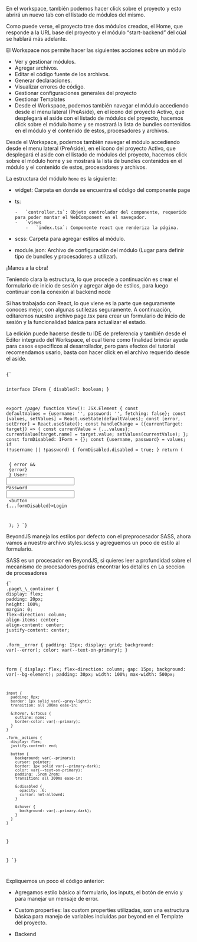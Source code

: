 
<DocHeader pretitle="Tutorial" title="Primer módulo" />

En el workspace, también podemos hacer click sobre el proyecto y esto abrirá un nuevo tab con el listado de módulos del mismo.

Como puede verse, el proyecto trae dos módulos creados, el Home, que responde a la URL base del proyecto y el módulo “start-backend” del cúal se hablará más adelante.

El Workspace nos permite hacer las siguientes acciones sobre un módulo

-   Ver y gestionar módulos.
-   Agregar archivos.
-   Editar el código fuente de los archivos.
-   Generar declaraciones.
-   Visualizar errores de código.
-   Gestionar configuraciones generales del proyecto
-   Gestionar Templates
-   Desde el Workspace, podemos también navegar el módulo accediendo desde el menu lateral (PreAside), en el icono del proyecto Activo, que desplegará el aside con el listado de módulos del proyecto, hacemos click sobre el módulo home y se mostrará la lista de bundles contenidos en el módulo y el contenido de estos, procesadores y archivos.

Desde el Workspace, podemos también navegar el módulo accediendo desde el menu lateral (PreAside), en el icono del proyecto Activo, que desplegará el aside con el listado de módulos del proyecto, hacemos click sobre el módulo home y se mostrará la lista de bundles contenidos en el módulo y el contenido de estos, procesadores y archivos.

La estructura del módulo `home` es la siguiente:

-   widget: Carpeta en donde se encuentra el código del componente page
-   ts:

        -   `controller.ts`: Objeto controlador del componente, requerido para poder montar el WebComponent en el navegador.
        -   `views
            -   `index.tsx`: Componente react que renderiza la página.

-   scss: Carpeta para agregar estilos al módulo.

-   module.json: Archivo de configuración del módulo (Lugar para definir tipo de bundles y procesadores a utilizar).

¡Manos a la obra!

Teniendo clara la estructura, lo que procede a continuación es crear el formulario de inicio de sesión y agregar algo de estilos, para luego continuar con la conexión al backend node

<Title>Creación del Formulario</Title>

Si has trabajado con React, lo que viene es la parte que seguramente conoces mejor, con algunas sutilezas seguramente. A continuación, editaremos nuestro archivo page.tsx para crear un formulario de inicio de sesión y la funcionalidad básica para actualizar el estado.

La edición puede hacerse desde tu IDE de preferencia y también desde el Editor integrado del Workspace, el cual tiene como finalidad brindar ayuda para casos especificos al desarrollador, pero para efectos del tutorial recomendamos usarlo, basta con hacer click en el archivo requerido desde el aside.

<Code>
{`

interface IForm {
disabled?: boolean;
}

export /*page*/
function View(): JSX.Element {
    const defaultValues = {username: '', password: '', fetching: false};
    const [values, setValues] = React.useState(defaultValues);
    const [error, setError] = React.useState();
    const handleChange = ({currentTarget: target}) => {
        const currentValue = {...values};
        currentValue[target.name] = target.value;
        setValues(currentValue);
    };
    const formDisabled: IForm = {};
    const {username, password} = values;
    if (!username || !password) {
        formDisabled.disabled = true;
    }
     return (
        <div className="page__container">
            <form>
                {
                    error &&
                    <div className="form__error">
                        {error}
                    </div>
                }
                <label>User: </label>
                <input onChange={handleChange} type="text" name="username"/>
                <label>Password</label>
                <input onChange={handleChange} type="password" name="password"/>
                <div className="form__actions">
                    <button {...formDisabled}>Login</button>
                </div>
            </form>
        </div>
    );
}
`}
</Code>

<Title>Estilos</Title>

BeyondJS maneja los estilos por defecto con el preprocesador SASS, ahora vamos a nuestro archivo styles.scss y agreguemos un poco de estilo al formulario.

<div className="block__note">
	SASS es un procesador en BeyondJS, si quieres leer a profundidad sobre el mecanismo de procesadores podrás encontrar los detalles en <Link to="/docs/processors">La seccion de procesadores</Link>
</div>

<Code>
{`
.page\_\_container {
display: flex;
padding: 20px;
height: 100%;
margin: 0;
flex-direction: column;
align-items: center;
align-content: center;
justify-content: center;

.form\_\_error {
padding: 15px;
display: grid;
background: var(--error);
color: var(--text-on-primary);
}

form {
display: flex;
flex-direction: column;
gap: 15px;
background: var(--bg-element);
padding: 30px;
width: 100%;
max-width: 500px;

    input {
      padding: 8px;
      border: 1px solid var(--gray-light);
      transition: all 300ms ease-in;

      &:hover, &:focus {
        outline: none;
        border-color: var(--primary);
      }
    }

    .form__actions {
      display: flex;
      justify-content: end;

      button {
        background: var(--primary);
        cursor: pointer;
        border: 1px solid var(--primary-dark);
        color: var(--text-on-primary);
        padding: .5rem 2rem;
        transition: all 300ms ease-in;

        &:disabled {
          opacity: .6;
          cursor: not-allowed;
        }

        &:hover {
          background: var(--primary-dark);
        }
      }
    }

}

}
`}

</Code>

Expliquemos un poco el código anterior:

-   Agregamos estilo básico al formulario, los inputs, el botón de envío y para manejar un mensaje de error.
-   Custom properties: las custom properties utilizadas, son una estructura básica para manejo de variables incluidas por beyond en el <Link to="/template">Template del proyecto.</Link>

-   <Link to="/docs/tutorial/backend">Backend</Link>
